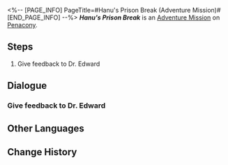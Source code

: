 <%-- [PAGE_INFO]
PageTitle=#Hanu's Prison Break (Adventure Mission)#
[END_PAGE_INFO] --%>
{{Stub|Dialogue.}}
{{Mission Infobox
|id            = 8020220
|title         = Hanu's Prison Break
|image         = <!--Mission Hanu's Prison Break (Adventure Mission).png-->
|type          = Adventure
|event_name    = 
|chapter       = 
|requirements  = [[Adventure Mission]] ''[[Hanu's Prison Break (Adventure Mission)|Hanu's Prison Break]]'' completed
|summary       = <!--official mission summary from Fate's Atlas-->
|characters    = Dr. Edward; Trailblazer
|startLocation = [[Penacony]] - [[Golden Hour]]
|world         = Penacony
|area          = Golden Hour
|prev          = 
|next          = 
|exp           = 
|credits       = 
|stellarJade   = 
|other         = {{Card List|Hanu's Dream Bubble*1}}
}}
'''''Hanu's Prison Break''''' is an [[Adventure Mission]] on [[Penacony]].

==Steps==
# Give feedback to Dr. Edward

<!--
==Gameplay Notes==

--><!--
==Trial Character==

-->
==Dialogue==
{{Stub Dialogue}}
===Give feedback to Dr. Edward===
{{Mission Description|type=adventure|location=Golden Hour|After playing with the dream bubble, complicated emotions well up in your mind.<br />Dr. Edward definitely wants to know about your experience. Go talk to him.}}
{{Dialogue Start}}
:{{tx}}
{{Dialogue End}}

==Other Languages==
{{Other Languages
|en   = Hanu's Prison Break
|zhs  = 哈努兄弟越狱记
|zht  = 哈努兄弟越獄記
|ja   = ブラザーハヌ脱獄記
|ko   = 하누 형제 탈옥기
|es   = La fuga de Hanu
|fr   = Évasion de Hanu
|ru   = Побег братца Хану
|th   = บันทึกหนีแดนขังของลูกพี่ Hanu
|vi   = Nhật Ký Vượt Ngục Của Người Anh Em Hanu
|de   = Hanus Gefängnisausbruch
|id   = Catatan Pelarian Penjara Hanu
|pt   = Fuga da Prisão de Hanu
}}

==Change History==
{{Change History|2.0}}
